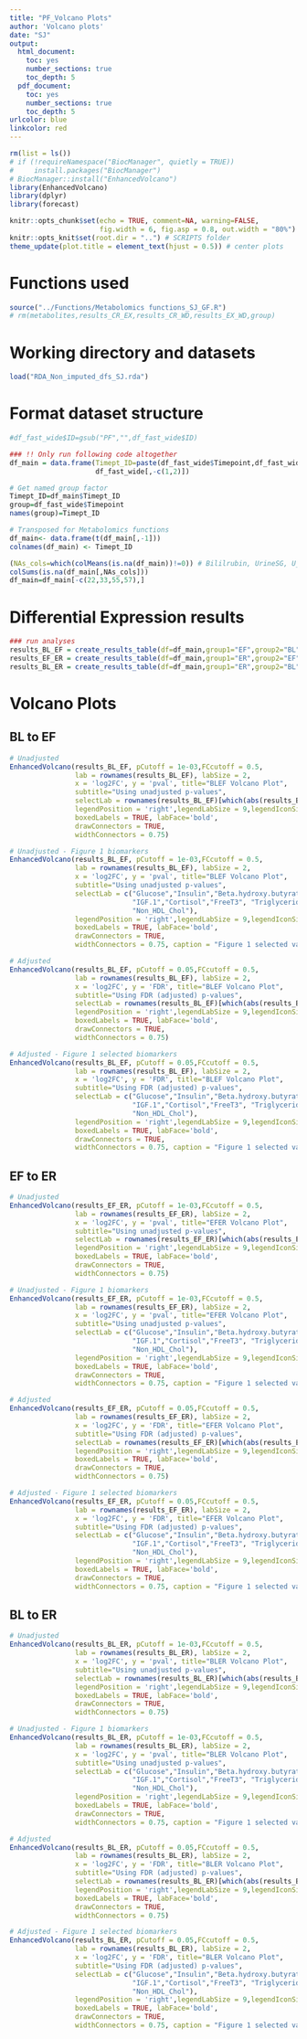 ```yaml
---
title: "PF_Volcano Plots"
author: 'Volcano plots'
date: "SJ"
output:
  html_document:
    toc: yes
    number_sections: true
    toc_depth: 5
  pdf_document:
    toc: yes
    number_sections: true
    toc_depth: 5
urlcolor: blue
linkcolor: red
---
```

```r
rm(list = ls())
# if (!requireNamespace("BiocManager", quietly = TRUE))
#     install.packages("BiocManager")
# BiocManager::install("EnhancedVolcano")
library(EnhancedVolcano)
library(dplyr)
library(forecast)
```

```r
knitr::opts_chunk$set(echo = TRUE, comment=NA, warning=FALSE,
                      fig.width = 6, fig.asp = 0.8, out.width = "80%")
knitr::opts_knit$set(root.dir = "..") # SCRIPTS folder
theme_update(plot.title = element_text(hjust = 0.5)) # center plots
```



# Functions used
```r
source("../Functions/Metabolomics functions_SJ_GF.R")
# rm(metabolites,results_CR_EX,results_CR_WD,results_EX_WD,group)
```

# Working directory and datasets
```r
load("RDA_Non_imputed_dfs_SJ.rda")
```

# Format dataset structure

```r
#df_fast_wide$ID=gsub("PF","",df_fast_wide$ID)

### !! Only run following code altogether
df_main = data.frame(Timept_ID=paste(df_fast_wide$Timepoint,df_fast_wide$ID,sep = "_"),
                     df_fast_wide[,-c(1,2)])

# Get named group factor
Timept_ID=df_main$Timept_ID
group=df_fast_wide$Timepoint
names(group)=Timept_ID

# Transposed for Metabolomics functions
df_main<- data.frame(t(df_main[,-1]))
colnames(df_main) <- Timept_ID

(NAs_cols=which(colMeans(is.na(df_main))!=0)) # Bililrubin, UrineSG, U_ketones, U_pH removed
colSums(is.na(df_main[,NAs_cols]))
df_main=df_main[-c(22,33,55,57),]
```

# Differential Expression results

```r
### run analyses
results_BL_EF = create_results_table(df=df_main,group1="EF",group2="BL") # BL vs EF
results_EF_ER = create_results_table(df=df_main,group1="ER",group2="EF") # EF vs ER
results_BL_ER = create_results_table(df=df_main,group1="ER",group2="BL") # BL vs ER
```

# Volcano Plots

## BL to EF

```r
# Unadjusted
EnhancedVolcano(results_BL_EF, pCutoff = 1e-03,FCcutoff = 0.5,
                lab = rownames(results_BL_EF), labSize = 2,
                x = 'log2FC', y = 'pval', title="BLEF Volcano Plot",
                subtitle="Using unadjusted p-values",
                selectLab = rownames(results_BL_EF)[which(abs(results_BL_EF$log2FC)>=0.5 | results_BL_EF$pval<=1e-03)],
                legendPosition = 'right',legendLabSize = 9,legendIconSize = 3,
                boxedLabels = TRUE, labFace='bold',
                drawConnectors = TRUE,
                widthConnectors = 0.75)

# Unadjusted - Figure 1 biomarkers
EnhancedVolcano(results_BL_EF, pCutoff = 1e-03,FCcutoff = 0.5,
                lab = rownames(results_BL_EF), labSize = 2,
                x = 'log2FC', y = 'pval', title="BLEF Volcano Plot",
                subtitle="Using unadjusted p-values",
                selectLab = c("Glucose","Insulin","Beta.hydroxy.butyrate",
                              "IGF.1","Cortisol","FreeT3", "Triglycerides",
                              "Non_HDL_Chol"),
                legendPosition = 'right',legendLabSize = 9,legendIconSize = 3,
                boxedLabels = TRUE, labFace='bold',
                drawConnectors = TRUE,
                widthConnectors = 0.75, caption = "Figure 1 selected variables")

# Adjusted
EnhancedVolcano(results_BL_EF, pCutoff = 0.05,FCcutoff = 0.5,
                lab = rownames(results_BL_EF), labSize = 2,
                x = 'log2FC', y = 'FDR', title="BLEF Volcano Plot",
                subtitle="Using FDR (adjusted) p-values",
                selectLab = rownames(results_BL_EF)[which(abs(results_BL_EF$log2FC)>=0.5 | results_BL_EF$pval<=0.05)],
                legendPosition = 'right',legendLabSize = 9,legendIconSize = 3,
                boxedLabels = TRUE, labFace='bold',
                drawConnectors = TRUE,
                widthConnectors = 0.75)

# Adjusted - Figure 1 selected biomarkers
EnhancedVolcano(results_BL_EF, pCutoff = 0.05,FCcutoff = 0.5,
                lab = rownames(results_BL_EF), labSize = 2,
                x = 'log2FC', y = 'FDR', title="BLEF Volcano Plot",
                subtitle="Using FDR (adjusted) p-values",
                selectLab = c("Glucose","Insulin","Beta.hydroxy.butyrate",
                              "IGF.1","Cortisol","FreeT3", "Triglycerides",
                              "Non_HDL_Chol"),
                legendPosition = 'right',legendLabSize = 9,legendIconSize = 3,
                boxedLabels = TRUE, labFace='bold',
                drawConnectors = TRUE,
                widthConnectors = 0.75, caption = "Figure 1 selected variables")
```

## EF to ER

```r
# Unadjusted
EnhancedVolcano(results_EF_ER, pCutoff = 1e-03,FCcutoff = 0.5,
                lab = rownames(results_EF_ER), labSize = 2,
                x = 'log2FC', y = 'pval', title="EFER Volcano Plot",
                subtitle="Using unadjusted p-values",
                selectLab = rownames(results_EF_ER)[which(abs(results_EF_ER$log2FC)>=0.5 | results_EF_ER$pval<=1e-03)],
                legendPosition = 'right',legendLabSize = 9,legendIconSize = 3,
                boxedLabels = TRUE, labFace='bold',
                drawConnectors = TRUE,
                widthConnectors = 0.75)

# Unadjusted - Figure 1 biomarkers
EnhancedVolcano(results_EF_ER, pCutoff = 1e-03,FCcutoff = 0.5,
                lab = rownames(results_EF_ER), labSize = 2,
                x = 'log2FC', y = 'pval', title="EFER Volcano Plot",
                subtitle="Using unadjusted p-values",
                selectLab = c("Glucose","Insulin","Beta.hydroxy.butyrate",
                              "IGF.1","Cortisol","FreeT3", "Triglycerides",
                              "Non_HDL_Chol"),
                legendPosition = 'right',legendLabSize = 9,legendIconSize = 3,
                boxedLabels = TRUE, labFace='bold',
                drawConnectors = TRUE,
                widthConnectors = 0.75, caption = "Figure 1 selected variables")

# Adjusted
EnhancedVolcano(results_EF_ER, pCutoff = 0.05,FCcutoff = 0.5,
                lab = rownames(results_EF_ER), labSize = 2,
                x = 'log2FC', y = 'FDR', title="EFER Volcano Plot",
                subtitle="Using FDR (adjusted) p-values",
                selectLab = rownames(results_EF_ER)[which(abs(results_EF_ER$log2FC)>=0.5 | results_EF_ER$pval<=0.05)],
                legendPosition = 'right',legendLabSize = 9,legendIconSize = 3,
                boxedLabels = TRUE, labFace='bold',
                drawConnectors = TRUE,
                widthConnectors = 0.75)

# Adjusted - Figure 1 selected biomarkers
EnhancedVolcano(results_EF_ER, pCutoff = 0.05,FCcutoff = 0.5,
                lab = rownames(results_EF_ER), labSize = 2,
                x = 'log2FC', y = 'FDR', title="EFER Volcano Plot",
                subtitle="Using FDR (adjusted) p-values",
                selectLab = c("Glucose","Insulin","Beta.hydroxy.butyrate",
                              "IGF.1","Cortisol","FreeT3", "Triglycerides",
                              "Non_HDL_Chol"),
                legendPosition = 'right',legendLabSize = 9,legendIconSize = 3,
                boxedLabels = TRUE, labFace='bold',
                drawConnectors = TRUE,
                widthConnectors = 0.75, caption = "Figure 1 selected variables")
```

## BL to ER

```r
# Unadjusted
EnhancedVolcano(results_BL_ER, pCutoff = 1e-03,FCcutoff = 0.5,
                lab = rownames(results_BL_ER), labSize = 2,
                x = 'log2FC', y = 'pval', title="BLER Volcano Plot",
                subtitle="Using unadjusted p-values",
                selectLab = rownames(results_BL_ER)[which(abs(results_BL_ER$log2FC)>=0.5 | results_BL_ER$pval<=1e-03)],
                legendPosition = 'right',legendLabSize = 9,legendIconSize = 3,
                boxedLabels = TRUE, labFace='bold',
                drawConnectors = TRUE,
                widthConnectors = 0.75)

# Unadjusted - Figure 1 biomarkers
EnhancedVolcano(results_BL_ER, pCutoff = 1e-03,FCcutoff = 0.5,
                lab = rownames(results_BL_ER), labSize = 2,
                x = 'log2FC', y = 'pval', title="BLER Volcano Plot",
                subtitle="Using unadjusted p-values",
                selectLab = c("Glucose","Insulin","Beta.hydroxy.butyrate",
                              "IGF.1","Cortisol","FreeT3", "Triglycerides",
                              "Non_HDL_Chol"),
                legendPosition = 'right',legendLabSize = 9,legendIconSize = 3,
                boxedLabels = TRUE, labFace='bold',
                drawConnectors = TRUE,
                widthConnectors = 0.75, caption = "Figure 1 selected variables")

# Adjusted
EnhancedVolcano(results_BL_ER, pCutoff = 0.05,FCcutoff = 0.5,
                lab = rownames(results_BL_ER), labSize = 2,
                x = 'log2FC', y = 'FDR', title="BLER Volcano Plot",
                subtitle="Using FDR (adjusted) p-values",
                selectLab = rownames(results_BL_ER)[which(abs(results_BL_ER$log2FC)>=0.5 | results_BL_ER$pval<=0.05)],
                legendPosition = 'right',legendLabSize = 9,legendIconSize = 3,
                boxedLabels = TRUE, labFace='bold',
                drawConnectors = TRUE,
                widthConnectors = 0.75)

# Adjusted - Figure 1 selected biomarkers
EnhancedVolcano(results_BL_ER, pCutoff = 0.05,FCcutoff = 0.5,
                lab = rownames(results_BL_ER), labSize = 2,
                x = 'log2FC', y = 'FDR', title="BLER Volcano Plot",
                subtitle="Using FDR (adjusted) p-values",
                selectLab = c("Glucose","Insulin","Beta.hydroxy.butyrate",
                              "IGF.1","Cortisol","FreeT3", "Triglycerides",
                              "Non_HDL_Chol"),
                legendPosition = 'right',legendLabSize = 9,legendIconSize = 3,
                boxedLabels = TRUE, labFace='bold',
                drawConnectors = TRUE,
                widthConnectors = 0.75, caption = "Figure 1 selected variables")
```